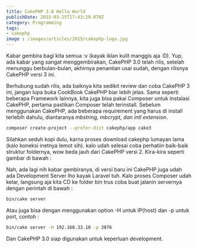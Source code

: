 ```yaml
---
title: CakePHP 3.0 Hello World
publishDate: 2015-03-25T17:43:29.070Z
category: Programming
tags:
- cakephp
image : /images/articles/2015/cakephp-logo.jpg
---
```

Kabar gembira bagi kita semua :v (kayak iklan kulit manggis aja :D). Yup, ada kabar yang sangat menggembirakan, CakePHP 3.0 telah rilis, setelah menunggu berbulan-bulan, akhirnya penantian usai sudah, dengan rilisnya CakePHP versi 3 ini. 

Berhubung sudah rilis, ada baiknya kita sedikit review dan coba CakePHP 3 ini, jangan lupa buka CookBook CakePHP biar lebih jelas. Sama seperti beberapa Framework lainnya, kita juga bisa pakai Composer untuk instalasi CakePHP, pertama pastikan Composer telah terinstall. Sebelum menggunakan CakePHP, ada beberapa requirement yang harus di install terlebih dahulu, diantaranya *mbstring, mbcrypt, dan intl extension*.
```bash
composer create-project --prefer-dist cakephp/app cake3
```
Silahkan seduh kopi dulu, karna proses download cakephp lumayan lama (kalo koneksi inetnya lemot sih). kalo udah selesai coba perhatiin baik-baik struktur foldernya, wow beda jauh dari CakePHP versi 2. Kira-kira seperti gambar di bawah :

Nah, ada lagi nih kabar gembiranya, di versi baru ini CakePHP juga udah ada Development Server lho kayak Laravel tuh. Kalo proses Composer udah kelar, langsung aja kita CD ke folder bin trus coba buat jalanin servernya dengan perintah di bawah :
```bash
bin/cake server
```
Atau juga bisa dengan menggunakan option -H untuk IP(host) dan -p untuk port, contoh :
```bash
bin/cake server -H 192.168.33.10 -p 3876
```
Dan CakePHP 3.0 siap digunakan untuk keperluan development.